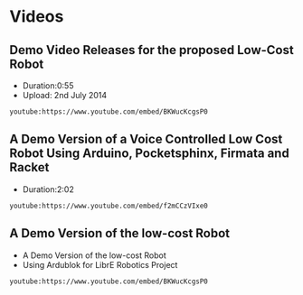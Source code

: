 # Videos


## Demo Video Releases for the proposed Low-Cost Robot

* Duration:0:55
* Upload: 2nd July 2014

`youtube:https://www.youtube.com/embed/BKWucKcgsP0`

## A Demo Version of a Voice Controlled Low Cost Robot Using Arduino, Pocketsphinx, Firmata and Racket

* Duration:2:02

`youtube:https://www.youtube.com/embed/f2mCCzVIxe0`


## A Demo Version of the low-cost Robot

* A Demo Version of the low-cost Robot
* Using Ardublok for LibrE Robotics Project

`youtube:https://www.youtube.com/embed/BKWucKcgsP0`
